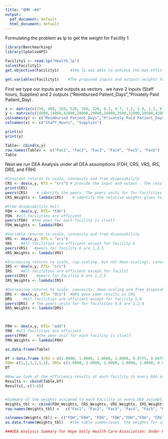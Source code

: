 ```yaml
---
title: "QMM -#4"
output:
  pdf_document: default
  html_document: default
---
```



Formulating the problem as lp to get the weight for  Facility 1
```r
library(Benchmarking)
library(lpSolveAPI)

Facility1 <- read.lp("Health.lp")
solve(Facility1)
get.objective(Facility1)     #the lp was able to achieve the max efficiency for Facility 1

get.variables(Facility1)    #The proposed inputs and outputs weights for maximum efficiency 

```

First we type our inputs and outputs as vectors . we have 2 inputs  (Staff hours, Supplies) and 2 outputs ("Reimbursed Patient_Days","Privately Paid Patient_Day) .
```r
x <- matrix(c(150, 400, 320, 520, 350, 320, 0.2, 0.7, 1.2, 2.0, 1.2, 0.7), ncol = 2)
y <- matrix(c(14000,14000,42000,28000,19000,14000,3500,21000,10500,42000,25000,15000),ncol = 2)
colnames(y) <- c("Reimbursed Patient_Days","Privately Paid Patient_Days")
colnames(x) <- c("Staff_Hours", "Supplies")

print(x)
print(y)

Table<- cbind(x,y)
row.names(Table) =  c("Fac1", "Fac2", "Fac3", "Fac4", "Fac5", "Fac6")
Table

```


Next we run DEA Analysis under all DEA assumptions (FDH, CRS, VRS, IRS, DRS, and FRH)
```r

#Constant returns to scale, convexity and free disposability
CRS <- dea(x,y, RTS = "crs") # provide the input and output . The results show that Facilities 1,2,3,4 are efficient whereas facilities 5,6 have efficiency rates of 98% and 87% respectively. 
print(CRS)
peers(CRS)    # identify the peers. The peers units for for facilities 5,6 are 1,2,4 
CRS_Weights <- lambda(CRS)    # identify the relative weights given to the peers. The weights for facility 4 are 0.20, 0.08, 0.54. The weights for facility 6 are 0.34, 0.39, 0.13

#Free disposability hull
FDH <- dea(x,y, RTS= "fdh")
FDH  #all facilities are efficient 
peers(FDH)  #the peer for each facility is itself
FDH_Weights <- lambda(FDH)

#Variable returns to scale, convexity and free disposability
VRS <- dea(x,y, RTS = "vrs")
VRS    #All facilities are efficient except for facility 6
peers(VRS)   #peers for facility 6 are 1,2,5
VRS_Weights <- lambda(VRS)

#Increasing returns to scale, (up-scaling, but not down-scaling), convexity and free disposability
IRS <- dea(x,y, RTS= "irs")
IRS    #All facilities are efficient except for facilit
peers(IRS)    #peers for facility 6 are 1,2,5
IRS_Weights <- lambda(IRS)

#Decreasing returns to scale, convexity, down-scaling and free disposability
DRS <- dea(x,y, RTS= "drs")  #DRS gave same results as CRS
DRS     #All facilities are efficient except for facility 5,6
peers(DRS)  # The peers units for for facilities 5,6 are 1,2,4
DRS_Weights <- lambda(DRS)
  


FRH <- dea(x,y, RTS= "add")
FRH  #all facilities are efficient
peers(FRH)    #the peer unit for each facility is itself
FRH_Weights <- lambda(FRH)

```


```r

as.data.frame(Table)

Df <-data.frame (CRS = c(1.0000, 1.0000, 1.0000, 1.0000, 0.9775, 0.8675),
FDH= c(1,1,1,1,1,1), VRS= c(1.0000, 1.0000, 1.0000, 1.0000, 1.0000, 0.8963),IRS =c( 1.0000, 1.0000, 1.0000, 1.0000, 1.0000 ,0.8963), DRS= c(1.0000 ,1.0000 ,1.0000, 1.0000, 0.9775, 0.8675), FRH= c(1,1,1,1,1,1))
Df

#Now we look at the efficiency results at each facility in every DEA assumption. CRS and DRS give same results, FDH and FRH gave same results, and finally both VRS and IRS gave same results as well.
Results <- cbind(Table,Df)
Results[,-c(1:4)]


#Summary of the weights assigned to each Facility in every DEA assumption
Weights_tbl <- cbind(FDH_Weights, CRS_Weights, VRS_Weights, IRS_Weights, DRS_Weights, FRH_Weights)
row.names(Weights_tbl) =   c("Fac1", "Fac2", "Fac3", "Fac4", "Fac5", "Fac6")

colnames(Weights_tbl) <- c("FDH","FDH", "FDH", "FDH","FDH","FDH", "CRS", "CRS", "CRS", "CRS", "VRS", "VRS", "VRS","VRS", "VRS", "IRS", "IRS", "IRS", "IRS","IRS", "DRS", "DRS", "DRS", "DRS", "FRH", "FRH", "FRH", "FRH", "FRH","FRH") 
as.data.frame(Weights_tbl)   #the table summerieses  the weights for inputs and outputs for  each facility under each DEA assumption

###DEA Analysis Summary for Hope Vally Health Care Association: Under FDH and FRH all facilities are efficient, under CRS and DRS all facilities were efficient except for Facility 5,6. Under VRS and IRS assumptions all except for facility 6 were efficient.  The peer units for efficient facilities are themselves. Under VRS and IRS assumption the peers unit for inefficient facilities were 1,2 and 5. Under CRS and DRS, the peers unites were 1,2,and 4. 


```

